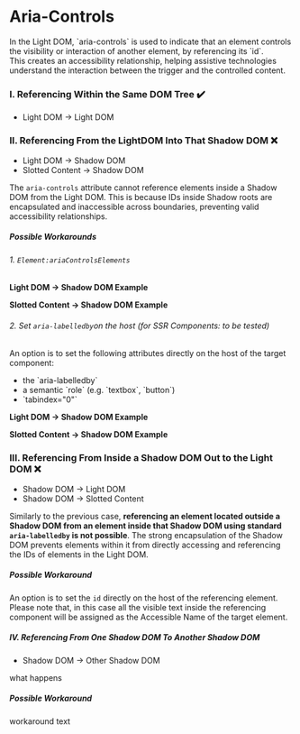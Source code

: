 
<Meta of={CCR} />

# Aria-Controls

<div className="lead">
  In the Light DOM, `aria-controls` is used to indicate that an element controls the visibility or
  interaction of another element, by referencing its `id`.
</div>
<div>
  This creates an accessibility relationship, helping assistive technologies understand the
  interaction between the trigger and the controlled content.
</div>

### I. Referencing Within the Same DOM Tree ✔️

<ul>
  <li>Light DOM → Light DOM</li>

</ul>
  <Canvas of={CCR.ExampleHTML} sourceState="shown" />

### II. Referencing From the LightDOM Into That Shadow DOM ❌

<ul>
  <li>Light DOM → Shadow DOM</li>
  <li>Slotted Content → Shadow DOM</li>
</ul>

The `aria-controls` attribute cannot reference elements inside a Shadow DOM from the Light DOM. This is because IDs inside Shadow roots are encapsulated and inaccessible across boundaries, preventing valid accessibility relationships.

##### Possible Workarounds

###### 1. `Element:ariaControlsElements`

<b>Light DOM → Shadow DOM Example</b>
<Canvas of={CCR.Example2a} sourceState="shown" />
<div className="hide-col-default">
  <Controls of={CCR.Example2a} />
</div>

<b>Slotted Content → Shadow DOM Example</b>
<Canvas of={CCR.Example2b} sourceState="shown" />
<div className="hide-col-default">
  <Controls of={CCR.Example2b} />
</div>

###### 2. Set `aria-labelledby`on the host (for SSR Components: to be tested)

An option is to set the following attributes directly on the host of the target component:

<ul>
  <li> the `aria-labelledby`</li>
  <li> a semantic `role` (e.g. `textbox`, `button`)</li>
  <li> `tabindex="0"`</li>
</ul>

<b>Light DOM → Shadow DOM Example</b>
<Canvas of={CCR.Example2b} sourceState="shown" />

<b>Slotted Content → Shadow DOM Example</b>
<Canvas of={CCR.Example2b} sourceState="shown" />

### III. Referencing From Inside a Shadow DOM Out to the Light DOM ❌

<ul>
  <li>Shadow DOM → Light DOM</li>
  <li>Shadow DOM → Slotted Content</li>
</ul>

Similarly to the previous case, <b>referencing an element located outside a Shadow DOM from an element inside that Shadow DOM using standard `aria-labelledby` is not possible</b>. The strong encapsulation of the Shadow DOM prevents elements within it from directly accessing and referencing the IDs of elements in the Light DOM.

##### Possible Workaround

An option is to set the `id` directly on the host of the referencing element. Please note that, in this case all the visible text inside the referencing component will be assigned as the Accessible Name of the target element.

<Canvas of={CCR.Example2b} sourceState="shown" />

##### IV. Referencing From One Shadow DOM To Another Shadow DOM

<ul>
  <li>Shadow DOM → Other Shadow DOM</li>
</ul>

what happens

##### Possible Workaround

workaround text

<Canvas of={CCR.Example2b} sourceState="shown" />
